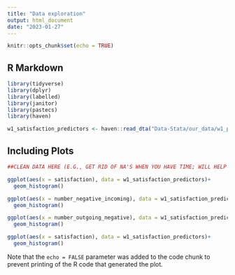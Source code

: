 ```yaml
---
title: "Data exploration"
output: html_document
date: "2023-01-27"
---
```


```r
knitr::opts_chunk$set(echo = TRUE)
```

## R Markdown


```r
library(tidyverse)
library(dplyr)
library(labelled)
library(janitor)
library(pastecs)
library(haven)

w1_satisfaction_predictors <- haven::read_dta("Data-Stata/our_data/w1_pos_neg_yc_predictors.dta")
```

## Including Plots


```r
##CLEAN DATA HERE (E.G., GET RID OF NA'S WHEN YOU HAVE TIME; WILL HELP THE VISUALIZATIONS)

ggplot(aes(x = satisfaction), data = w1_satisfaction_predictors)+
  geom_histogram()

ggplot(aes(x = number_negative_incoming), data = w1_satisfaction_predictors)+
  geom_histogram()

ggplot(aes(x = number_outgoing_negative), data = w1_satisfaction_predictors)+
  geom_histogram()

ggplot(aes(x = satisfaction), data = w1_satisfaction_predictors)+
  geom_histogram()


```

Note that the `echo = FALSE` parameter was added to the code chunk to prevent printing of the R code that generated the plot.
